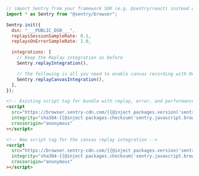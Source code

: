 ```javascript {14}
// import Sentry from your framework SDK (e.g. @sentry/react) instead of @sentry/browser
import * as Sentry from "@sentry/browser";

Sentry.init({
  dsn: "___PUBLIC_DSN___",
  replaysSessionSampleRate: 0.1,
  replaysOnErrorSampleRate: 1.0,

  integrations: [
    // Keep the Replay integration as before
    Sentry.replayIntegration(),

    // The following is all you need to enable canvas recording with Replay
    Sentry.replayCanvasIntegration(),
  ],
});
```

```html {tabTitle: CDN}
<!-- Existing script tag for bundle with replay, error, and performance monitoring -->
<script
  src="https://browser.sentry-cdn.com/{{@inject packages.version('sentry.javascript.browser') }}/bundle.tracing.replay.min.js"
  integrity="sha384-{{@inject packages.checksum('sentry.javascript.browser', 'bundle.tracing.replay.min.js', 'sha384-base64') }}"
  crossorigin="anonymous"
></script>

<!-- New script tag for the canvas replay integration -->
<script
  src="https://browser.sentry-cdn.com/{{@inject packages.version('sentry.javascript.browser') }}/replay-canvas.min.js"
  integrity="sha384-{{@inject packages.checksum('sentry.javascript.browser', 'replay-canvas.min.js', 'sha384-base64') }}"
  crossorigin="anonymous"
></script>
```
